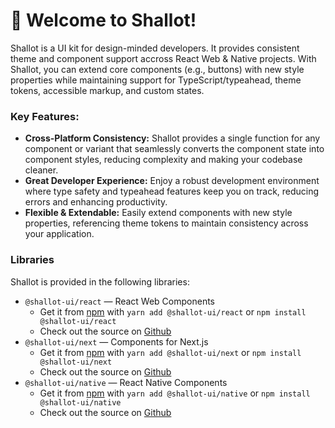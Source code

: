 
<Meta title="Introduction" />

# 🧅 Welcome to Shallot!

Shallot is a UI kit for design-minded developers. It provides consistent theme and component support accross React Web & Native projects. With Shallot, you can extend core components (e.g., buttons) with new style properties while maintaining support for TypeScript/typeahead, theme tokens, accessible markup, and custom states.

### Key Features:

- **Cross-Platform Consistency:** Shallot provides a single function for any component or variant that seamlessly converts the component state into component styles, reducing complexity and making your codebase cleaner.
- **Great Developer Experience:** Enjoy a robust development environment where type safety and typeahead features keep you on track, reducing errors and enhancing productivity.
- **Flexible & Extendable:** Easily extend components with new style properties, referencing theme tokens to maintain consistency across your application.

### Libraries

Shallot is provided in the following libraries:

- `@shallot-ui/react` &mdash; React Web Components
  - Get it from [npm](https://www.npmjs.com/package/@shallot-ui/react) with `yarn add @shallot-ui/react` or `npm install @shallot-ui/react`
  - Check out the source on [Github](https://github.com/Shallot-UI/shallot/tree/main/packages/web)
- `@shallot-ui/next` &mdash; Components for Next.js
  - Get it from [npm](https://www.npmjs.com/package/@shallot-ui/next) with `yarn add @shallot-ui/next` or `npm install @shallot-ui/next`
  - Check out the source on [Github](https://github.com/Shallot-UI/shallot/tree/main/packages/next)
- `@shallot-ui/native` &mdash; React Native Components
  - Get it from [npm](https://www.npmjs.com/package/@shallot-ui/native) with `yarn add @shallot-ui/native` or `npm install @shallot-ui/native`
  - Check out the source on [Github](https://github.com/Shallot-UI/shallot/tree/main/packages/native)
